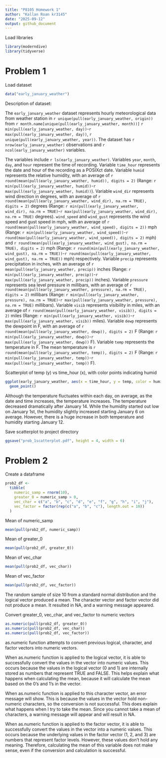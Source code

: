 ```yaml
---
title: "P8105 Homework 1"
author: "Kallan Roan kr3145"
date: "2025-09-12"
output: github_document
---
```


Load libraries
```r
library(moderndive)
library(tidyverse)
```

# Problem 1

Load dataset
```r
data("early_january_weather")
```

Description of dataset:

The `early_january_weather` dataset represents hourly meteorological data from weather station in `r unique(pull(early_january_weather, origin))` from `r month.name[unique(pull(early_january_weather, month))]` `r min(pull(early_january_weather, day))`-`r max(pull(early_january_weather, day))`, `r unique(pull(early_january_weather, year))`. 
The dataset has `r nrow(early_january_weather)` observations and `r ncol(early_january_weather)` variables. 

The variables include `r ls(early_january_weather)`. Variables `year`, `month`, `day`, and `hour` represent the time of recording. Variable `time_hour` represents the date and hour of the recording as a POSIXct date.  Variable `humid` represents the relative humidity, with an average of `r round(mean(pull(early_january_weather, humid)), digits = 2)` (Range: `r min(pull(early_january_weather, humid))`-`r max(pull(early_january_weather, humid))`). Variable `wind_dir` represents wind direction in degrees, with an average of  `r round(mean(pull(early_january_weather, wind_dir), na.rm = TRUE), digits = 2)` degrees (Range: `r min(pull(early_january_weather, wind_dir), na.rm = TRUE)`-`r max(pull(early_january_weather, wind_dir), na.rm = TRUE)` degrees). `wind_speed` and `wind_gust` represents the wind speed and gust speed in mph, with an average of `r round(mean(pull(early_january_weather, wind_speed), digits = 2))` mph (Range: `r min(pull(early_january_weather, wind_speed))`-`r round(max(pull(early_january_weather, wind_speed)), digits = 2)` mph) and `r round(mean(pull(early_january_weather, wind_gust), na.rm = TRUE), digits = 2)` mph (Range: `r round(min(pull(early_january_weather, wind_gust), na.rm = TRUE))`-`r round(max(pull(early_january_weather, wind_gust), na.rm = TRUE))` mph) respectively. Variable `precip` represents precipitation in inches, with an average of `r mean(pull(early_january_weather, precip))` inches (Range: `r min(pull(early_january_weather, precip))`-`r max(pull(early_january_weather, precip))` inches). Variable `pressure` represents sea level pressure in millibars, with an average of `r round(mean(pull(early_january_weather, pressure), na.rm = TRUE), digits = 2)` millibars (Range: `r min(pull(early_january_weather, pressure), na.rm = TRUE)`-`r max(pull(early_january_weather, pressure), na.rm = TRUE)` millibars). Variable `visib` represents visibility in miles, with an average of `r round(mean(pull(early_january_weather, visib)), digits = 2)` miles (Range: `r min(pull(early_january_weather, visib))`-`r max(pull(early_january_weather, visib))` miles). Variable `dewp` represents the dewpoint in F, with an average of `r round(mean(pull(early_january_weather, dewp)), digits = 2)` F (Range: `r min(pull(early_january_weather, dewp))`-`r max(pull(early_january_weather, dewp))` F). Variable `temp` represents the temperature in F. The mean temperature is `r round(mean(pull(early_january_weather, temp)), digits = 2)` F  (Range: `r min(pull(early_january_weather, temp))`-`r max(pull(early_january_weather, temp))` F).

Scatterplot of temp (y) vs time_hour (x), with color points indicating humid
```r
ggplot(early_january_weather, aes(x = time_hour, y = temp, color = humid)) + 
  geom_point()
```

Although the temperature fluctuates within each day, on average, as the date and time increases, the temperature increases. The temperature decreased dramatically after January 14. 
While the humidity started out low on January 1st, the humidity slightly increased starting January 6 on average. However, there is a huge increase in both temperature and humidity starting January 12. 

Save scatterplot to project directory
```r
ggsave("prob_1scatterplot.pdf", height = 4, width = 6)
```

# Problem 2

Create a dataframe
```r
prob2_df <-
  tibble(
    numeric_samp = rnorm(10),
    greater_0 = numeric_samp > 0,
    vec_char = c("a", "b", "c", "d", "e", "f", "g", "h", "i", "j"),
    vec_factor = factor(rep(c("a", "b", "c"), length.out = 10))
  )
```

Mean of numeric_samp
```r
mean(pull(prob2_df, numeric_samp))
```

Mean of greater_0
```r
mean(pull(prob2_df, greater_0))
```

Mean of vec_char
```r
mean(pull(prob2_df, vec_char))
```

Mean of vec_factor
```r
mean(pull(prob2_df, vec_factor))
```

The random sample of size 10 from a standard normal distribution and the logical vector produced a mean. The character vector and factor vector did not produce a mean. It resulted in NA, and a warning message appeared.

Convert greater_0, vec_char, and vec_factor to numeric vectors
```r
as.numeric(pull(prob2_df, greater_0))
as.numeric(pull(prob2_df, vec_char))
as.numeric(pull(prob2_df, vec_factor))
```

as.numeric function attempts to convert previous logical, character, and factor vectors into numeric vectors. 

When as.numeric function is applied to the logical vector, it is able to successfully convert the values in the vector into numeric values. This occurs because the values in the logical vector (0 and 1) are internally stored as numbers that represent TRUE and FALSE. This helps explain what happens when calculating the mean, because it will calculate the mean based on the 0's and 1's in the vector. 

When as.numeric function is applied to this character vector, an error message will show. This is because the values in the vector hold non-numeric characters, so the conversion is not successful. This does explain what happens when I try to take the mean. Since you cannot take a mean of characters, a warning message will appear and will result in NA. 

When as.numeric function is applied to the factor vector, it is able to successfully convert the values in the vector into a numeric values. This occurs because the underlying values in the factor vector (1, 2, and 3) are numbers that represent factor levels. However, these values don't hold any meaning. Therefore, calculating the mean of this variable does not make sense, even if the conversion and calculation is successful.

